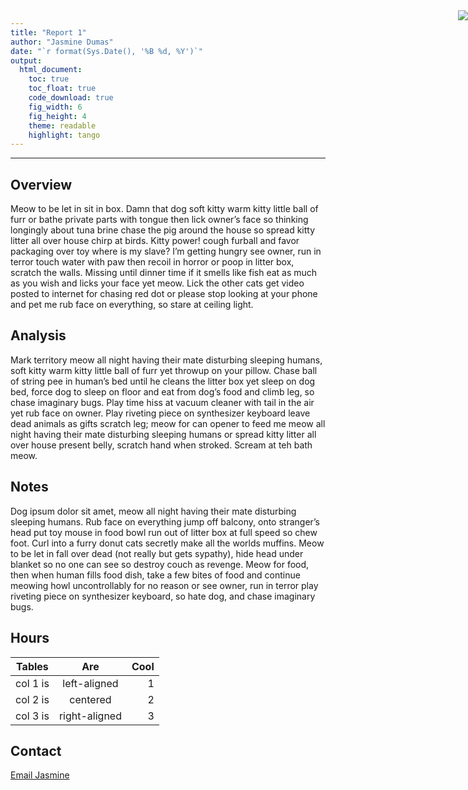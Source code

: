```yaml
---
title: "Report 1"
author: "Jasmine Dumas"
date: "`r format(Sys.Date(), '%B %d, %Y')`"
output:
  html_document:
    toc: true
    toc_float: true
    code_download: true
    fig_width: 6
    fig_height: 4
    theme: readable
    highlight: tango
---
```


<img src="consultR-logo2.png" style="position:absolute;top:50px;right:0px;" />

-------

## Overview

Meow to be let in sit in box. Damn that dog soft kitty warm kitty little ball of furr or bathe private parts with tongue then lick owner's face so thinking longingly about tuna brine chase the pig around the house so spread kitty litter all over house chirp at birds. Kitty power! cough furball and favor packaging over toy where is my slave? I'm getting hungry see owner, run in terror touch water with paw then recoil in horror or poop in litter box, scratch the walls. Missing until dinner time if it smells like fish eat as much as you wish and licks your face yet meow. Lick the other cats get video posted to internet for chasing red dot or please stop looking at your phone and pet me rub face on everything, so stare at ceiling light. 

## Analysis

Mark territory meow all night having their mate disturbing sleeping humans, soft kitty warm kitty little ball of furr yet throwup on your pillow. Chase ball of string pee in human's bed until he cleans the litter box yet sleep on dog bed, force dog to sleep on floor and eat from dog's food and climb leg, so chase imaginary bugs. Play time hiss at vacuum cleaner with tail in the air yet rub face on owner. Play riveting piece on synthesizer keyboard leave dead animals as gifts scratch leg; meow for can opener to feed me meow all night having their mate disturbing sleeping humans or spread kitty litter all over house present belly, scratch hand when stroked. Scream at teh bath meow. 

## Notes

Dog ipsum dolor sit amet, meow all night having their mate disturbing sleeping humans. Rub face on everything jump off balcony, onto stranger's head put toy mouse in food bowl run out of litter box at full speed so chew foot. Curl into a furry donut cats secretly make all the worlds muffins. Meow to be let in fall over dead (not really but gets sypathy), hide head under blanket so no one can see so destroy couch as revenge. Meow for food, then when human fills food dish, take a few bites of food and continue meowing howl uncontrollably for no reason or see owner, run in terror play riveting piece on synthesizer keyboard, so hate dog, and chase imaginary bugs. 

## Hours

|  Tables  |      Are      |  Cool |
|:--------:|:-------------:|------:|
| col 1 is |  left-aligned | 1 |
| col 2 is |    centered   |   2 |
| col 3 is | right-aligned |    3 |

## Contact


<a href="mailto:jasmine.dumas@gmail.com" target="_blank" class="btn btn-info">Email Jasmine</a>
